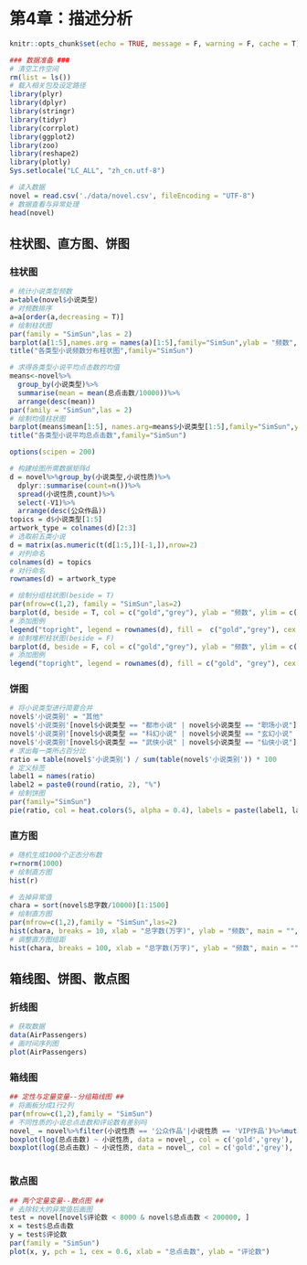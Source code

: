 # 第4章：描述分析 {#ch4}

```r
knitr::opts_chunk$set(echo = TRUE, message = F, warning = F, cache = T)
```

```r
### 数据准备 ###
# 清空工作空间
rm(list = ls())
# 载入相关包及设定路径
library(plyr)
library(dplyr)
library(stringr)
library(tidyr)
library(corrplot)
library(ggplot2)
library(zoo)
library(reshape2)
library(plotly)
Sys.setlocale("LC_ALL", "zh_cn.utf-8")

# 读入数据
novel = read.csv('./data/novel.csv', fileEncoding = "UTF-8")
# 数据查看与异常处理
head(novel)
```


## 柱状图、直方图、饼图

### 柱状图

```r
# 统计小说类型频数
a=table(novel$小说类型)
# 对频数排序
a=a[order(a,decreasing = T)]
# 绘制柱状图
par(family = "SimSun",las = 2)
barplot(a[1:5],names.arg = names(a)[1:5],family="SimSun",ylab = "频数",xlab="",col = c("gold","grey","grey","grey","grey"))
title("各类型小说频数分布柱状图",family="SimSun")

```

```r
# 求得各类型小说平均点击数的均值
means<-novel%>%
  group_by(小说类型)%>%
  summarise(mean = mean(总点击数/10000))%>%
  arrange(desc(mean))
par(family = "SimSun",las = 2)
# 绘制均值柱状图
barplot(means$mean[1:5], names.arg=means$小说类型[1:5],family="SimSun",ylab = "总点击数(万次)",xlab="",col = c("gold","grey","grey","grey","grey"))
title("各类型小说平均总点击数",family="SimSun")

options(scipen = 200)

```

```r
# 构建绘图所需数据矩阵d
d = novel%>%group_by(小说类型,小说性质)%>%
  dplyr::summarise(count=n())%>%
  spread(小说性质,count)%>%
  select(-V1)%>%
  arrange(desc(公众作品))
topics = d$小说类型[1:5]
artwork_type = colnames(d)[2:3]
# 选取前五类小说
d = matrix(as.numeric(t(d[1:5,])[-1,]),nrow=2)
# 对列命名
colnames(d) = topics
# 对行命名
rownames(d) = artwork_type

# 绘制分组柱状图(beside = T)
par(mfrow=c(1,2), family = "SimSun",las=2)
barplot(d, beside = T, col = c("gold","grey"), ylab = "频数", ylim = c(0,500))
# 添加图例
legend("topright", legend = rownames(d), fill =  c("gold","grey"), cex = 0.8)
# 绘制堆积柱状图(beside = F)
barplot(d, beside = F, col = c("gold","grey"), ylab = "频数", ylim = c(0,700))
# 添加图例
legend("topright", legend = rownames(d), fill = c("gold", "grey"), cex = 0.8)
```

### 饼图

```r
# 将小说类型进行简要合并
novel$'小说类别' = "其他"
novel$'小说类别'[novel$小说类型 == "都市小说" | novel$小说类型 == "职场小说"] = "都市类小说"
novel$'小说类别'[novel$小说类型 == "科幻小说" | novel$小说类型 == "玄幻小说" | novel$小说类型 == "奇幻小说"] = "幻想类小说"
novel$'小说类别'[novel$小说类型 == "武侠小说" | novel$小说类型 == "仙侠小说"] = "武侠类小说"
# 求出每一类所占百分比
ratio = table(novel$'小说类别') / sum(table(novel$'小说类别')) * 100
# 定义标签
label1 = names(ratio)
label2 = paste0(round(ratio, 2), "%")
# 绘制饼图
par(family="SimSun") 
pie(ratio, col = heat.colors(5, alpha = 0.4), labels = paste(label1, label2, sep = "\n"), font = 1)
```

### 直方图

```r
# 随机生成1000个正态分布数
r=rnorm(1000)
# 绘制直方图
hist(r) 
```


```r
# 去掉异常值
chara = sort(novel$总字数/10000)[1:1500] 
# 绘制直方图
par(mfrow=c(1,2),family = "SimSun",las=2)
hist(chara, breaks = 10, xlab = "总字数(万字)", ylab = "频数", main = "", col = "gold",border = NA)
# 调整直方图组距
hist(chara, breaks = 100, xlab = "总字数(万字)", ylab = "频数", main = "", col = "gold",border = NA)
```

## 箱线图、饼图、散点图

### 折线图
```r
# 获取数据
data(AirPassengers)
# 画时间序列图
plot(AirPassengers)
```


### 箱线图
```r
## 定性与定量变量--分组箱线图 ##
# 将画板分成1行2列
par(mfrow=c(1,2),family = "SimSun")  
# 不同性质的小说总点击数和评论数有差别吗
novel_ = novel%>%filter(小说性质 == '公众作品'|小说性质 == 'VIP作品')%>%mutate(小说性质=factor(小说性质))
boxplot(log(总点击数) ~ 小说性质, data = novel_, col = c('gold','grey'), ylab = "总点击数对数")
boxplot(log(总点击数) ~ 小说性质, data = novel_, col = c('gold','grey'), ylab = "总评论数对数")



```

### 散点图
```r
## 两个定量变量--散点图 ##
# 去除较大的异常值后画图
test = novel[novel$评论数 < 8000 & novel$总点击数 < 200000, ]
x = test$总点击数
y = test$评论数
par(family = "SimSun")  
plot(x, y, pch = 1, cex = 0.6, xlab = "总点击数", ylab = "评论数")
```
